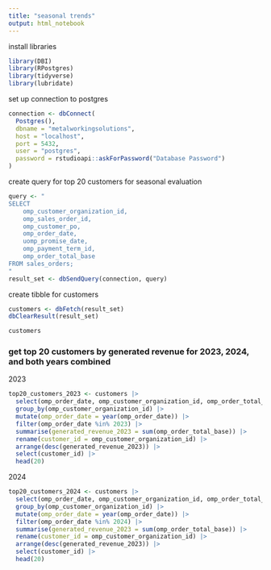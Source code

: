 ```yaml
---
title: "seasonal trends"
output: html_notebook
---
```


install libraries
```r
library(DBI)
library(RPostgres)
library(tidyverse)
library(lubridate)
```

set up connection to postgres
```r
connection <- dbConnect(
  Postgres(),
  dbname = "metalworkingsolutions",
  host = "localhost",
  port = 5432,
  user = "postgres",
  password = rstudioapi::askForPassword("Database Password")
)
```

create query for top 20 customers for seasonal evaluation
```r
query <- "
SELECT 
    omp_customer_organization_id,
    omp_sales_order_id,
    omp_customer_po,
    omp_order_date,
    uomp_promise_date,
    omp_payment_term_id,
    omp_order_total_base
FROM sales_orders;
"
result_set <- dbSendQuery(connection, query)
```

create tibble for customers
```r
customers <- dbFetch(result_set)
dbClearResult(result_set)
```

```r
customers
```


### get top 20 customers by generated revenue for 2023, 2024, and both years combined

2023
```r
top20_customers_2023 <- customers |> 
  select(omp_order_date, omp_customer_organization_id, omp_order_total_base) |> 
  group_by(omp_customer_organization_id) |> 
  mutate(omp_order_date = year(omp_order_date)) |> 
  filter(omp_order_date %in% 2023) |> 
  summarise(generated_revenue_2023 = sum(omp_order_total_base)) |> 
  rename(customer_id = omp_customer_organization_id) |> 
  arrange(desc(generated_revenue_2023)) |> 
  select(customer_id) |> 
  head(20)
```

2024
```r
top20_customers_2024 <- customers |> 
  select(omp_order_date, omp_customer_organization_id, omp_order_total_base) |> 
  group_by(omp_customer_organization_id) |> 
  mutate(omp_order_date = year(omp_order_date)) |> 
  filter(omp_order_date %in% 2024) |> 
  summarise(generated_revenue_2023 = sum(omp_order_total_base)) |> 
  rename(customer_id = omp_customer_organization_id) |> 
  arrange(desc(generated_revenue_2023)) |> 
  select(customer_id) |> 
  head(20)
```




















